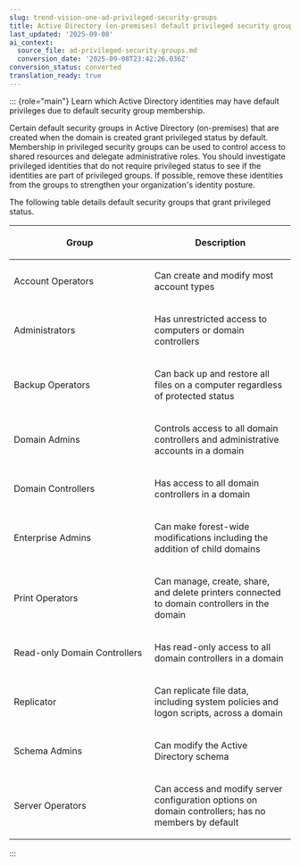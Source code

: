 ```yaml
---
slug: trend-vision-one-ad-privileged-security-groups
title: Active Directory (on-premises) default privileged security groups
last_updated: '2025-09-08'
ai_context:
  source_file: ad-privileged-security-groups.md
  conversion_date: '2025-09-08T23:42:26.036Z'
conversion_status: converted
translation_ready: true
---
```


::: {role="main"}
Learn which Active Directory identities may have default privileges due to default security group membership.

Certain default security groups in Active Directory (on-premises) that are created when the domain is created grant privileged status by default. Membership in privileged security groups can be used to control access to shared resources and delegate administrative roles. You should investigate privileged identities that do not require privileged status to see if the identities are part of privileged groups. If possible, remove these identities from the groups to strengthen your organization's identity posture.

The following table details default security groups that grant privileged status.

<table>
<colgroup>
<col style="width: 50%" />
<col style="width: 50%" />
</colgroup>
<thead>
<tr>
<th><p>Group</p></th>
<th><p>Description</p></th>
</tr>
</thead>
<tbody>
<tr>
<td><p>Account Operators</p></td>
<td><p>Can create and modify most account types</p></td>
</tr>
<tr>
<td><p>Administrators</p></td>
<td><p>Has unrestricted access to computers or domain controllers</p></td>
</tr>
<tr>
<td><p>Backup Operators</p></td>
<td><p>Can back up and restore all files on a computer regardless of protected status</p></td>
</tr>
<tr>
<td><p>Domain Admins</p></td>
<td><p>Controls access to all domain controllers and administrative accounts in a domain</p></td>
</tr>
<tr>
<td><p>Domain Controllers</p></td>
<td><p>Has access to all domain controllers in a domain</p></td>
</tr>
<tr>
<td><p>Enterprise Admins</p></td>
<td><p>Can make forest-wide modifications including the addition of child domains</p></td>
</tr>
<tr>
<td><p>Print Operators</p></td>
<td><p>Can manage, create, share, and delete printers connected to domain controllers in the domain</p></td>
</tr>
<tr>
<td><p>Read-only Domain Controllers</p></td>
<td><p>Has read-only access to all domain controllers in a domain</p></td>
</tr>
<tr>
<td><p>Replicator</p></td>
<td><p>Can replicate file data, including system policies and logon scripts, across a domain</p></td>
</tr>
<tr>
<td><p>Schema Admins</p></td>
<td><p>Can modify the Active Directory schema</p></td>
</tr>
<tr>
<td><p>Server Operators</p></td>
<td><p>Can access and modify server configuration options on domain controllers; has no members by default</p></td>
</tr>
</tbody>
</table>
:::

